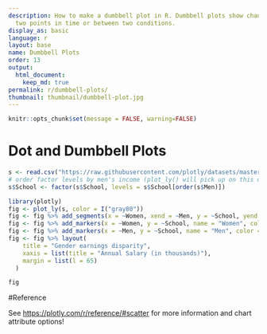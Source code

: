 ```yaml
---
description: How to make a dumbbell plot in R. Dumbbell plots show changes between
  two points in time or between two conditions.
display_as: basic
language: r
layout: base
name: Dumbbell Plots
order: 13
output:
  html_document:
    keep_md: true
permalink: r/dumbbell-plots/
thumbnail: thumbnail/dumbbell-plot.jpg
---
```


```r
knitr::opts_chunk$set(message = FALSE, warning=FALSE)
```
# Dot and Dumbbell Plots

```r
s <- read.csv("https://raw.githubusercontent.com/plotly/datasets/master/school_earnings.csv")
# order factor levels by men's income (plot_ly() will pick up on this ordering)
s$School <- factor(s$School, levels = s$School[order(s$Men)])

library(plotly)
fig <- plot_ly(s, color = I("gray80"))
fig <- fig %>% add_segments(x = ~Women, xend = ~Men, y = ~School, yend = ~School, showlegend = FALSE)
fig <- fig %>% add_markers(x = ~Women, y = ~School, name = "Women", color = I("pink"))
fig <- fig %>% add_markers(x = ~Men, y = ~School, name = "Men", color = I("blue"))
fig <- fig %>% layout(
    title = "Gender earnings disparity",
    xaxis = list(title = "Annual Salary (in thousands)"),
    margin = list(l = 65)
  )

fig
```

#Reference

See [https://plotly.com/r/reference/#scatter](https://plotly.com/r/reference/#scatter) for more information and chart attribute options!
